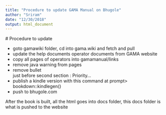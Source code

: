 ```yaml
---
title: "Procedure to update GAMA Manual on Bhugole"
author: "Sriram"
date: "12/30/2018"
output: html_document
---
```

 
 
 # Procedure to update
 
 - goto gamawiki folder, cd into gama.wiki and fetch and pull
 - update the help documents operator documents from GAMA website
 - copy all pages of operators into gamamanual/links 
 - remove java warning from pages
 - remove bullet <br/> just before second section : Priority...
 - publish a kindle version with this command at prompt> bookdown::kindlegen()
 - push to bhugole.com
 
 
 After the book is built, all the html goes into docs folder, this docs folder is what is pushed to the website
 
 
 
